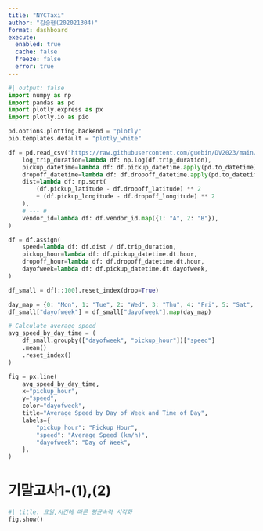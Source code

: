 ```yaml
---
title: "NYCTaxi"
author: "김승현(202021304)"
format: dashboard
execute: 
  enabled: true
  cache: false
  freeze: false
  error: true
---
```

```python
#| output: false
import numpy as np
import pandas as pd
import plotly.express as px
import plotly.io as pio

pd.options.plotting.backend = "plotly"
pio.templates.default = "plotly_white"

df = pd.read_csv("https://raw.githubusercontent.com/guebin/DV2023/main/posts/NYCTaxi.csv").assign(
    log_trip_duration=lambda df: np.log(df.trip_duration),
    pickup_datetime=lambda df: df.pickup_datetime.apply(pd.to_datetime),
    dropoff_datetime=lambda df: df.dropoff_datetime.apply(pd.to_datetime),
    dist=lambda df: np.sqrt(
        (df.pickup_latitude - df.dropoff_latitude) ** 2
        + (df.pickup_longitude - df.dropoff_longitude) ** 2
    ),
    # --- #
    vendor_id=lambda df: df.vendor_id.map({1: "A", 2: "B"}),
)

df = df.assign(
    speed=lambda df: df.dist / df.trip_duration,
    pickup_hour=lambda df: df.pickup_datetime.dt.hour,
    dropoff_hour=lambda df: df.dropoff_datetime.dt.hour,
    dayofweek=lambda df: df.pickup_datetime.dt.dayofweek,
)

df_small = df[::100].reset_index(drop=True)

day_map = {0: "Mon", 1: "Tue", 2: "Wed", 3: "Thu", 4: "Fri", 5: "Sat", 6: "Sun"}
df_small["dayofweek"] = df_small["dayofweek"].map(day_map)

# Calculate average speed
avg_speed_by_day_time = (
    df_small.groupby(["dayofweek", "pickup_hour"])["speed"]
    .mean()
    .reset_index()
)

fig = px.line(
    avg_speed_by_day_time,
    x="pickup_hour",
    y="speed",
    color="dayofweek",
    title="Average Speed by Day of Week and Time of Day",
    labels={
        "pickup_hour": "Pickup Hour",
        "speed": "Average Speed (km/h)",
        "dayofweek": "Day of Week",
    },
)
```
# 기말고사1-(1),(2)

```python
#| title: 요일,시간에 따른 평균속력 시각화        
fig.show()
```